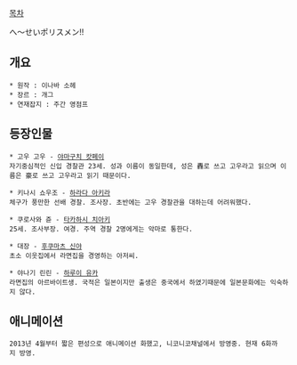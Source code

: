 [[목차]]

へ～せいポリスメン!!

== 개요 ==

 * 원작 : 이나바 소헤
 * 장르 : 개그
 * 연재잡지 : 주간 영점프

== 등장인물 ==

 * 고우 고우 - [[야마구치 캇페이]]
 자기중심적인 신입 경찰관 23세. 성과 이름이 동일한데, 성은 轟로 쓰고 고우라고 읽으며 이름은 豪로 쓰고 고우라고 읽기 때문이다.

 * 키나시 쇼우조 - [[하라다 아키라]]
 체구가 풍만한 선배 경찰. 조사장. 초반에는 고우 경찰관을 대하는데 어려워했다.

 * 쿠로사와 쥰 - [[타카하시 치아키]]
 25세. 조사부장. 여경. 주역 경찰 2명에게는 악마로 통한다.

 * 대장 - [[후쿠마츠 신야]]
 초소 이웃집에서 라면집을 경영하는 아저씨.

 * 야나기 린린 - [[하루이 유카]]
 라면집의 아르바이트생. 국적은 일본이지만 출생은 중국에서 하였기때문에 일본문화에는 익숙하지 않다.

== 애니메이션 ==
 2013년 4월부터 짧은 편성으로 애니메이션 화했고, 니코니코채널에서 방영중. 현재 6화까지 방영.
